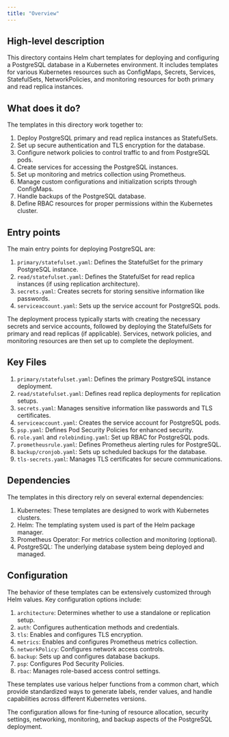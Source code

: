 ```yaml
---
title: "Overview"
---
```


## High-level description
This directory contains Helm chart templates for deploying and configuring a PostgreSQL database in a Kubernetes environment. It includes templates for various Kubernetes resources such as ConfigMaps, Secrets, Services, StatefulSets, NetworkPolicies, and monitoring resources for both primary and read replica instances.

## What does it do?
The templates in this directory work together to:

1. Deploy PostgreSQL primary and read replica instances as StatefulSets.
2. Set up secure authentication and TLS encryption for the database.
3. Configure network policies to control traffic to and from PostgreSQL pods.
4. Create services for accessing the PostgreSQL instances.
5. Set up monitoring and metrics collection using Prometheus.
6. Manage custom configurations and initialization scripts through ConfigMaps.
7. Handle backups of the PostgreSQL database.
8. Define RBAC resources for proper permissions within the Kubernetes cluster.

## Entry points
The main entry points for deploying PostgreSQL are:

1. `primary/statefulset.yaml`: Defines the StatefulSet for the primary PostgreSQL instance.
2. `read/statefulset.yaml`: Defines the StatefulSet for read replica instances (if using replication architecture).
3. `secrets.yaml`: Creates secrets for storing sensitive information like passwords.
4. `serviceaccount.yaml`: Sets up the service account for PostgreSQL pods.

The deployment process typically starts with creating the necessary secrets and service accounts, followed by deploying the StatefulSets for primary and read replicas (if applicable). Services, network policies, and monitoring resources are then set up to complete the deployment.

## Key Files
1. `primary/statefulset.yaml`: Defines the primary PostgreSQL instance deployment.
2. `read/statefulset.yaml`: Defines read replica deployments for replication setups.
3. `secrets.yaml`: Manages sensitive information like passwords and TLS certificates.
4. `serviceaccount.yaml`: Creates the service account for PostgreSQL pods.
5. `psp.yaml`: Defines Pod Security Policies for enhanced security.
6. `role.yaml` and `rolebinding.yaml`: Set up RBAC for PostgreSQL pods.
7. `prometheusrule.yaml`: Defines Prometheus alerting rules for PostgreSQL.
8. `backup/cronjob.yaml`: Sets up scheduled backups for the database.
9. `tls-secrets.yaml`: Manages TLS certificates for secure communications.

## Dependencies
The templates in this directory rely on several external dependencies:

1. Kubernetes: These templates are designed to work with Kubernetes clusters.
2. Helm: The templating system used is part of the Helm package manager.
3. Prometheus Operator: For metrics collection and monitoring (optional).
4. PostgreSQL: The underlying database system being deployed and managed.

## Configuration
The behavior of these templates can be extensively customized through Helm values. Key configuration options include:

1. `architecture`: Determines whether to use a standalone or replication setup.
2. `auth`: Configures authentication methods and credentials.
3. `tls`: Enables and configures TLS encryption.
4. `metrics`: Enables and configures Prometheus metrics collection.
5. `networkPolicy`: Configures network access controls.
6. `backup`: Sets up and configures database backups.
7. `psp`: Configures Pod Security Policies.
8. `rbac`: Manages role-based access control settings.

These templates use various helper functions from a common chart, which provide standardized ways to generate labels, render values, and handle capabilities across different Kubernetes versions.

The configuration allows for fine-tuning of resource allocation, security settings, networking, monitoring, and backup aspects of the PostgreSQL deployment.